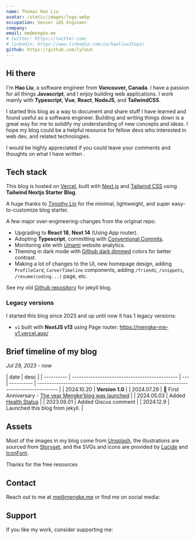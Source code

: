 ```yaml
---
name: Thomas Hao Liu
avatar: /static/images/logo.webp
occupation: Senior iOS Engineer
company:
email: me@mengke.me
# twitter: https://twitter.com/
# linkedin: https://www.linkedin.com/in/haoliuv2top1/
github: https://github.com/lyleLH
---
```


## Hi there <Twemoji emoji="waving-hand" />

I'm **Hao Liu**, a software engineer from **Vancouver, Canada**. I have a passion for all things **Javascript**, and I enjoy building web applications. I work mainly with **Typescript**, **Vue**, **React**, **NodeJS**, and **TailwindCSS**.

I started this blog as a way to document and share stuff I have learned and found useful as a software engineer. Building and writing things down is a great way for me to solidify my understanding of new concepts and ideas. I hope my blog could be a helpful resource for fellow devs who interested in web dev, and related technologies.

I would be highly appreciated if you could leave your comments and thoughts on what I have written <Twemoji emoji="clinking-beer-mugs" />.

## Tech stack

This blog is hosted on [Vercel](https://vercel.com/), built with [Next.js](https://nextjs.org/) and [Tailwind CSS](https://tailwindcss.com/) using **Tailwind Nextjs Starter Blog**.

A huge thanks to [Timothy Lin](https://twitter.com/timlrxx) for the minimal, lightweight, and super easy-to-customize blog starter.

A few major over-engineering-changes from the original repo:

- <Twemoji emoji="atom-symbol" /> Upgrading to **React 18**, **Next 14** (Using App router).
- <Twemoji emoji="party-popper" /> Adopting **Typescript**, committing with [Conventional
  Commits](https://www.conventionalcommits.org/).
- <Twemoji emoji="bar-chart" /> Monitoring site with [Umami](https://umami.is/) website analytics.
- <Twemoji emoji="eyes" /> Theming in dark mode with [Github dark
  dimmed](https://github.blog/changelog/2021-04-14-dark-and-dimmed-themes-are-now-generally-available/)
  colors for better contrast.
- <Twemoji emoji="man-technologist" /> Making a lot of changes to the UI, new homepage design,
  adding `ProfileCard`, `CareerTimeline` components, adding `/friends`, `/snippets`,
  `/resume(coding...)` page, etc.

See my old [Github repository](https://lylelh.github.io/) for jekyll blog.

### Legacy versions

I started this blog since 2023 and up until now it has 1 legacy versions:

- `v1` built with **NextJS v13** using Page router: https://mengke-me-v1.vercel.app/

## Brief timeline of my blog

_Jul 29, 2023 - now_

| date       | desc                                          |
| ---------- | --------------------------------------------- | --- | ---------- | -------------------------------------------------------------------------------------- |
| 2024.10.20 | <Twemoji emoji="fireworks" /> **Version 1.0** |     | 2024.07.29 | 🎉 First Anniversary - [The year Mengke'blog was launched](/blog/202407/Blog_Timeline) |
| 2024.05.03 | Added [Health Status](/status/health)         |
| 2023.08.01 | Added Giscus comment                          |
| 2024.12.9  | Launched this blog from jekyll.               |

## Assets

Most of the images in my blog come from [Unsplash](https://unsplash.com/), the illustrations are sourced from [Storyset](https://storyset.com/), and the SVGs and icons are provided by [Lucide](https://lucide.dev/icons/) and [IconFont](https://www.iconfont.cn/).

Thanks for the free resources <Twemoji emoji="folded-hands" />

## Contact

Reach out to me at me@mengke.me or find me on social media:

<SocialAccounts />

## Support

If you like my work, consider supporting me:

<SupportMe />
